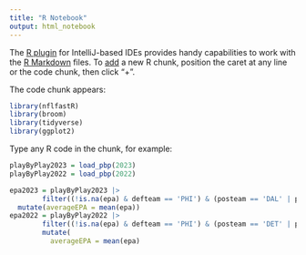 ---
title: "R Notebook"
output: html_notebook
---

The [R plugin](https://www.jetbrains.com/help/pycharm/r-plugin-support.html) for IntelliJ-based IDEs provides
handy capabilities to work with the [R Markdown](https://www.jetbrains.com/help/pycharm/r-markdown.html) files.
To [add](https://www.jetbrains.com/help/pycharm/r-markdown.html#add-code-chunk) a new R chunk,
position the caret at any line or the code chunk, then click "+".

The code chunk appears:
```{r}
library(nflfastR)
library(broom)
library(tidyverse)
library(ggplot2)


```

Type any R code in the chunk, for example:
```{r}
playByPlay2023 = load_pbp(2023)
playByPlay2022 = load_pbp(2022)

```


```{r}
epa2023 = playByPlay2023 |>
        filter((!is.na(epa) & defteam == 'PHI') & (posteam == 'DAL' | posteam == 'KC' | posteam == 'MIA' | posteam == 'BUF' | posteam == 'MIN' | posteam == 'LAR')) |>
  mutate(averageEPA = mean(epa))
epa2022 = playByPlay2022 |>
        filter((!is.na(epa) & defteam == 'PHI') & (posteam == 'DET' | posteam == 'DAL' | posteam == 'GB' | posteam == "KC")) |>
        mutate(
          averageEPA = mean(epa)
```
